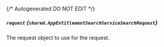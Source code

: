 {/* Autogenerated DO NOT EDIT  */}

##### `request` *{`shared.AppEntitlementSearchServiceSearchRequest`}*
The request object to use for the request.

<Collapsible openLabel={Labels.showProperties} closeLabel={Labels.hideProperties}>
  <AppEntitlementSearchServiceSearchRequest />
</Collapsible>


